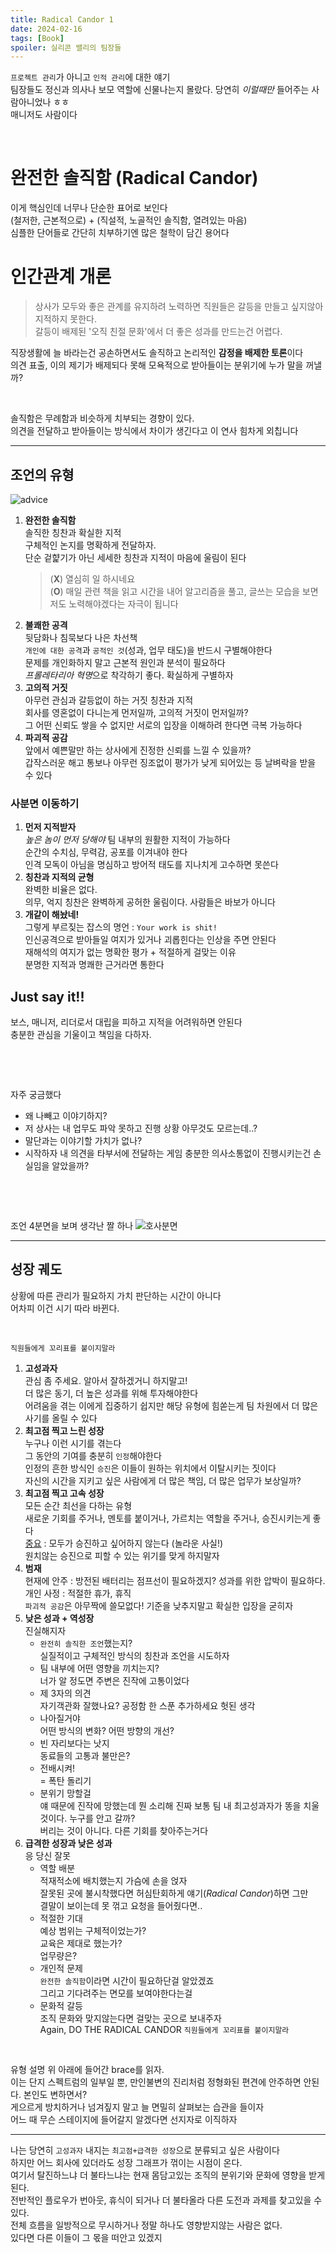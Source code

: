 ```yaml
---
title: Radical Candor 1
date: 2024-02-16
tags: [Book]
spoiler: 실리콘 밸리의 팀장들
---
```


`프로젝트 관리`가 아니고 `인적 관리`에 대한 얘기  
팀장들도 정신과 의사나 보모 역할에 신물나는지 몰랐다. 당연히 _이럴때만_ 들어주는 사람아니었나 ㅎㅎ  
매니저도 사람이다

&nbsp;

# 완전한 솔직함 (Radical Candor)
이게 핵심인데 너무나 단순한 표어로 보인다  
(철저한, 근본적으로) + (직설적, 노골적인 솔직함, 열려있는 마음)  
심플한 단어들로 간단히 치부하기엔 많은 철학이 담긴 용어다

# 인간관계 개론  
> 상사가 모두와 좋은 관계를 유지하려 노력하면 직원들은 갈등을 만들고 싶지않아 지적하지 못한다.  
> 갈등이 배제된 '오직 친절 문화'에서 더 좋은 성과를 만드는건 어렵다.

직장생활에 늘 바라는건 공손하면서도 솔직하고 논리적인 **감정을 배제한 토론**이다  
의견 표출, 이의 제기가 배제되다 못해 모욕적으로 받아들이는 분위기에 누가 말을 꺼낼까?  

&nbsp;

솔직함은 무례함과 비슷하게 치부되는 경향이 있다.  
의견을 전달하고 받아들이는 방식에서 차이가 생긴다고 이 연사 힘차게 외칩니다

---

## 조언의 유형
![advice](/image/post/radical-candor/advice.png)

1. **완전한 솔직함**  
    솔직한 칭찬과 확실한 지적  
    구체적인 논지를 명확하게 전달하자.  
    단순 겉햝기가 아닌 세세한 칭찬과 지적이 마음에 울림이 된다  
    > (**X**) 열심히 일 하시네요  
    > (**O**) 매일 관련 책을 읽고 시간을 내어 알고리즘을 풀고, 글쓰는 모습을 보면 저도 노력해야겠다는 자극이 됩니다
2. **불쾌한 공격**  
    뒷담화나 침묵보다 나은 차선책  
    `개인에 대한 공격`과 `공적인 것`(성과, 업무 태도)을 반드시 구별해야한다  
    문제를 개인화하지 말고 근본적 원인과 분석이 필요하다  
    *프롤레타리아 혁명*으로 착각하기 좋다. 확실하게 구별하자
3. **고의적 거짓**  
    아무런 관심과 갈등없이 하는 거짓 칭찬과 지적  
    회사를 영혼없이 다니는게 먼저일까, 고의적 거짓이 먼저일까?  
    그 어떤 신뢰도 쌓을 수 없지만 서로의 입장을 이해하려 한다면 극복 가능하다
4. **파괴적 공감**  
    앞에서 예쁜말만 하는 상사에게 진정한 신뢰를 느낄 수 있을까?  
    갑작스러운 해고 통보나 아무런 징조없이 평가가 낮게 되어있는 등 날벼락을 받을 수 있다

### 사분면 이동하기
1. __먼저 지적받자__  
    _높은 놈이 먼저 당해야_ 팀 내부의 원활한 지적이 가능하다  
    순간의 수치심, 무력감, 공포를 이겨내야 한다  
    인격 모독이 아님을 명심하고 방어적 태도를 지나치게 고수하면 못쓴다  
1. __칭찬과 지적의 균형__  
    완벽한 비율은 없다.  
    의무, 억지 칭찬은 완벽하게 공허한 울림이다. 사람들은 바보가 아니다
1. __개같이 해놨네!__  
    그렇게 부르짖는 잡스의 명언 : `Your work is shit!`  
    인신공격으로 받아들일 여지가 있거나 괴롭힌다는 인상을 주면 안된다  
    재해석의 여지가 없는 명확한 평가 + 적절하게 걸맞는 이유  
    분명한 지적과 명쾌한 근거라면 통한다

## Just say it!!
보스, 매니저, 리더로서 대립을 피하고 지적을 어려워하면 안된다  
충분한 관심을 기울이고 책임을 다하자.  

&nbsp;

&nbsp;

자주 궁금했다
- 왜 나빼고 이야기하지?
- 저 상사는 내 업무도 파악 못하고 진행 상황 아무것도 모르는데..?
- 말단과는 이야기할 가치가 없나?
- 시작하자 내 의견을 타부서에 전달하는 게임
충분한 의사소통없이 진행시키는건 손실임을 알았을까?

&nbsp;

&nbsp;

조언 4분면을 보며 생각난 짤 하나
![호사분면](/image/post/radical-candor/hohoho.png)

---

## 성장 궤도
상황에 따른 관리가 필요하지 가치 판단하는 시간이 아니다  
어차피 이건 시기 따라 바뀐다.

&nbsp;

`직원들에게 꼬리표를 붙이지말라`
1. __고성과자__  
    관심 좀 주세요. 알아서 잘하겠거니 하지말고!  
    더 많은 동기, 더 높은 성과를 위해 투자해야한다  
    어려움을 겪는 이에게 집중하기 쉽지만 해당 유형에 힘쏟는게 팀 차원에서 더 많은 사기를 올릴 수 있다
1. __최고점 찍고 느린 성장__  
    누구나 이런 시기를 겪는다  
    그 동안의 기여를 충분히 `인정`해야한다  
    인정의 흔한 방식인 `승진`은 이들이 원하는 위치에서 이탈시키는 짓이다  
    자신의 시간을 지키고 싶은 사람에게 더 많은 책임, 더 많은 업무가 보상일까?  
1. __최고점 찍고 고속 성장__  
    모든 순간 최선을 다하는 유형  
    새로운 기회를 주거나, 멘토를 붙이거나, 가르치는 역할을 주거나, 승진시키는게 좋다  
    <u>중요</u> : 모두가 승진하고 싶어하지 않는다 (놀라운 사실!)  
    원치않는 승진으로 피할 수 있는 위기를 맞게 하지말자
1. __범재__  
    현재에 안주 : 방전된 배터리는 점프선이 필요하겠지? 성과를 위한 압박이 필요하다.  
    개인 사정 : 적절한 휴가, 휴직  
    `파괴적 공감`은 아무짝에 쓸모없다! 기준을 낮추지말고 확실한 입장을 굳히자  
1. __낮은 성과 + 역성장__  
    진실해지자
    - `완전히 솔직한 조언`했는지?  
        실질적이고 구체적인 방식의 칭찬과 조언을 시도하자  
    - 팀 내부에 어떤 영향을 끼치는지?  
        너가 알 정도면 주변은 진작에 고통이었다
    - 제 3자의 의견  
        자기객관화 잘했나요? 공정함 한 스푼 추가하세요
    헛된 생각
    - 나아질거야    
        어떤 방식의 변화? 어떤 방향의 개선?  
    - 빈 자리보다는 낫지  
        동료들의 고통과 불만은?
    - 전배시켜!  
        = 폭탄 돌리기
    - 분위기 망할걸  
        얘 때문에 진작에 망했는데 뭔 소리해 진짜
    보통 팀 내 최고성과자가 똥을 치울 것이다. 누구를 안고 갈까?  
    버리는 것이 아니다. 다른 기회를 찾아주는거다
1. __급격한 성장과 낮은 성과__  
    응 당신 잘못  
    - 역할 배분  
        적재적소에 배치했는지 가슴에 손을 얹자  
        잘못된 곳에 불시착했다면 허심탄회하게 얘기(_Radical Candor_)하면 그만  
        결말이 보이는데 못 꺾고 요청을 들어줬다면..
    - 적절한 기대  
        예상 범위는 구체적이었는가?  
        교육은 제대로 했는가?  
        업무량은?
    - 개인적 문제  
        `완전한 솔직함`이라면 시간이 필요하단걸 알았겠죠  
        그리고 기다려주는 면모를 보여야한다는걸
    - 문화적 갈등  
        조직 문화와 맞지않는다면 걸맞는 곳으로 보내주자  
        Again, DO THE RADICAL CANDOR
`직원들에게 꼬리표를 붙이지말라`

&nbsp;

유형 설명 위 아래에 들어간 brace를 읽자.  
이는 단지 스펙트럼의 일부일 뿐, 만인불변의 진리처럼 정형화된 편견에 안주하면 안된다. 본인도 변하면서?  
게으르게 방치하거나 넘겨짚지 말고 늘 면밀히 살펴보는 습관을 들이자  
어느 때 무슨 스테이지에 들어갈지 알겠다면 선지자로 이직하자

---

나는 당연히 `고성과자` 내지는 `최고점+급격한 성장`으로 분류되고 싶은 사람이다  
하지만 어느 회사에 있더라도 성장 그래프가 꺾이는 시점이 온다.  
여기서 탈진하느냐 더 불타느냐는 현재 몸담고있는 조직의 분위기와 문화에 영향을 받게 된다.  
전반적인 플로우가 번아웃, 휴식이 되거나 더 불타올라 다른 도전과 과제를 찾고있을 수 있다.  
전체 흐름을 일방적으로 무시하거나 정말 하나도 영향받지않는 사람은 없다.  
있다면 다른 이들이 그 몫을 떠안고 있겠지